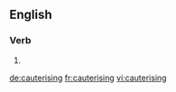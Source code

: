 
==English==

===Verb===
{{head|en}}

# {{present participle of|cauterise|lang=en}}

[[de:cauterising]]
[[fr:cauterising]]
[[vi:cauterising]]